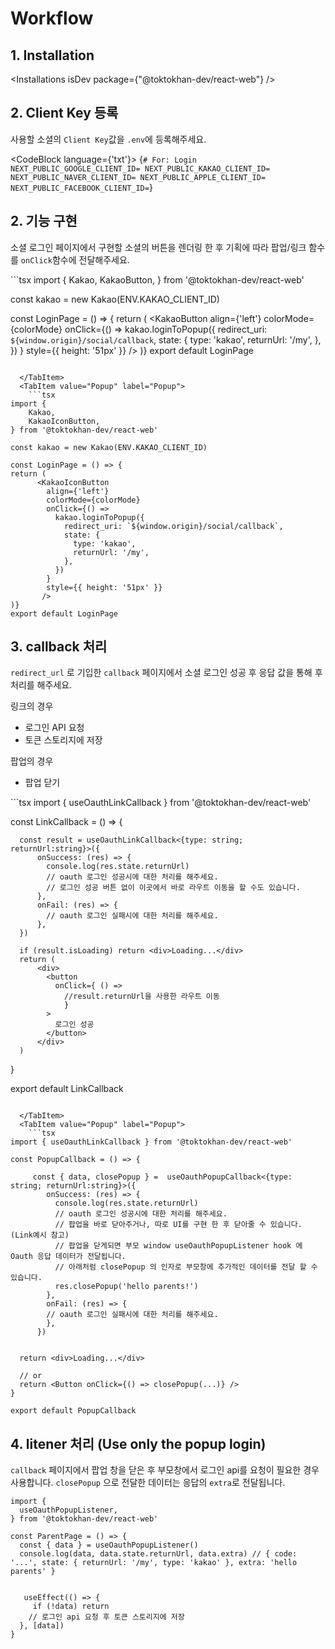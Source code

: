 

# Workflow

## 1. Installation

<Installations isDev package={"@toktokhan-dev/react-web"} />


## 2. Client Key 등록

사용할 소셜의 `Client Key`값을 `.env`에 등록해주세요.

<CodeBlock language={'txt'}>
  {`# For: Login
NEXT_PUBLIC_GOOGLE_CLIENT_ID=
NEXT_PUBLIC_KAKAO_CLIENT_ID= 
NEXT_PUBLIC_NAVER_CLIENT_ID=
NEXT_PUBLIC_APPLE_CLIENT_ID= 
NEXT_PUBLIC_FACEBOOK_CLIENT_ID=`}
</CodeBlock>

## 2. 기능 구현

소셜 로그인 페이지에서 구현할 소셜의 버튼을 렌더링 한 후 기획에 따라 팝업/링크 함수를 `onClick`함수에 전달해주세요.


<Tabs>
  <TabItem value="Link" label="Link" default>
    ```tsx
import {
    Kakao,
    KakaoButton,
} from '@toktokhan-dev/react-web'

const kakao = new Kakao(ENV.KAKAO_CLIENT_ID)

const LoginPage = () => {
return (
      <KakaoButton
        align={'left'}
        colorMode={colorMode}
        onClick={() =>
          kakao.loginToPopup({
            redirect_uri: `${window.origin}/social/callback`,
            state: {
              type: 'kakao',
              returnUrl: '/my',
            },
          })
        }
        style={{ height: '51px' }}
       />
)}
export default LoginPage
```

  </TabItem>
  <TabItem value="Popup" label="Popup">
    ```tsx
import {
    Kakao,
    KakaoIconButton,
} from '@toktokhan-dev/react-web'

const kakao = new Kakao(ENV.KAKAO_CLIENT_ID)

const LoginPage = () => {
return (
      <KakaoIconButton
        align={'left'}
        colorMode={colorMode}
        onClick={() =>
          kakao.loginToPopup({
            redirect_uri: `${window.origin}/social/callback`,
            state: {
              type: 'kakao',
              returnUrl: '/my',
            },
          })
        }
        style={{ height: '51px' }}
       />
)}
export default LoginPage
```
  </TabItem>
</Tabs>

## 3. callback 처리

`redirect_url` 로 기입한 `callback` 페이지에서 소셜 로그인 성공 후 응답 값을 통해 후처리를 해주세요.

링크의 경우
- 로그인 API 요청
- 토큰 스토리지에 저장 

팝업의 경우 
- 팝업 닫기 

<Tabs>
  <TabItem value="Link" label="Link" default>
    ```tsx
import { useOauthLinkCallback } from '@toktokhan-dev/react-web'

const LinkCallback = () => {
  
      const result = useOauthLinkCallback<{type: string; returnUrl:string}>({
          onSuccess: (res) => {
            console.log(res.state.returnUrl)
            // oauth 로그인 성공시에 대한 처리를 해주세요. 
            // 로그인 성공 버튼 없이 이곳에서 바로 라우트 이동을 할 수도 있습니다.
          },
          onFail: (res) => {
            // oauth 로그인 실패시에 대한 처리를 해주세요.
          },
      })

      if (result.isLoading) return <div>Loading...</div>
      return (
          <div>
            <button
              onClick={ () =>
                //result.returnUrl을 사용한 라우트 이동 
                }
            >
              로그인 성공
            </button>
          </div>
      )
}

export default LinkCallback

```

  </TabItem>
  <TabItem value="Popup" label="Popup">
    ```tsx
import { useOauthLinkCallback } from '@toktokhan-dev/react-web'

const PopupCallback = () => {
  
     const { data, closePopup } =  useOauthPopupCallback<{type: string; returnUrl:string}>({
        onSuccess: (res) => {
          console.log(res.state.returnUrl)
          // oauth 로그인 성공시에 대한 처리를 해주세요. 
          // 팝업을 바로 닫아주거나, 따로 UI를 구현 한 후 닫아줄 수 있습니다. (Link예시 참고)
          // 팝업을 닫게되면 부모 window useOauthPopupListener hook 에 Oauth 응답 데이터가 전달됩니다.
          // 아래처럼 closePopup 의 인자로 부모창에 추가적인 데이터를 전달 할 수 있습니다.
          res.closePopup('hello parents!')
        },
        onFail: (res) => {
        // oauth 로그인 실패시에 대한 처리를 해주세요.
        },
      })


  return <div>Loading...</div>

  // or 
  return <Button onClick={() => closePopup(...)} />
}

export default PopupCallback
```
  </TabItem>
</Tabs>

## 4. litener 처리 (Use only the popup login)

`callback` 페이지에서 팝업 창을 닫은 후 부모창에서 로그인 api를 요청이 필요한 경우 사용합니다.
`closePopup` 으로 전달한 데이터는 응답의 `extra`로 전달됩니다.

```tsx
import {
  useOauthPopupListener,
} from '@toktokhan-dev/react-web'

const ParentPage = () => {
  const { data } = useOauthPopupListener()
  console.log(data, data.state.returnUrl, data.extra) // { code: '...', state: { returnUrl: '/my', type: 'kakao' }, extra: 'hello parents' }


   useEffect(() => {
     if (!data) return
    // 로그인 api 요청 후 토큰 스토리지에 저장
  }, [data])
}
``` 

